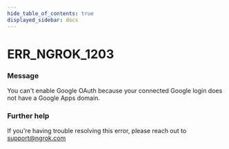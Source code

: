 ```yaml
---
hide_table_of_contents: true
displayed_sidebar: docs
---
```



# ERR_NGROK_1203

### Message

You can't enable Google OAuth because your connected Google login does not have a Google Apps domain.

<ErrorDetails error="err_ngrok_1203" />

### Further help

If you're having trouble resolving this error, please reach out to [support@ngrok.com](mailto:support@ngrok.com?subject=Help%20with%20ERR_NGROK_1203)

